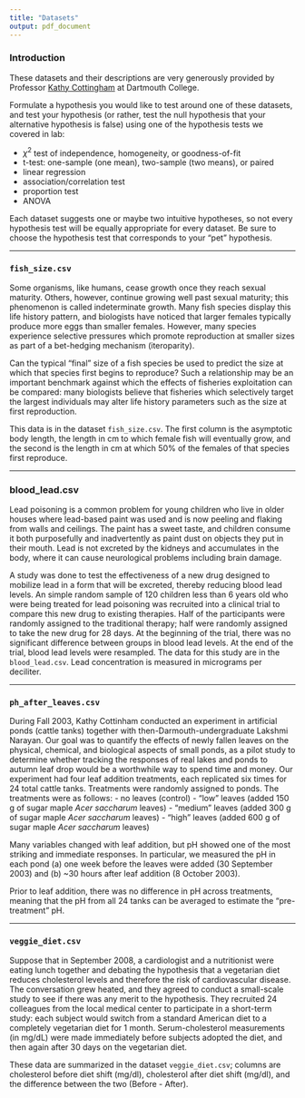 ```yaml
---
title: "Datasets"
output: pdf_document
---
```


### Introduction

These datasets and their descriptions are very generously provided by Professor
[Kathy Cottingham](http://sites.dartmouth.edu/CottinghamLab/) at Dartmouth College.

Formulate a hypothesis you would like to test around one of these datasets, and
test your hypothesis (or rather, test the null hypothesis that your alternative
hypothesis is false) using one of the hypothesis tests we covered in lab:

- $\chi^2$ test of independence, homogeneity, or goodness-of-fit
- t-test: one-sample (one mean), two-sample (two means), or paired
- linear regression
- association/correlation test
- proportion test
- ANOVA

Each dataset suggests one or maybe two intuitive hypotheses, so not every
hypothesis test will be equally appropriate for every dataset. Be sure to choose
the hypothesis test that corresponds to your "pet" hypothesis.

- - -

### `fish_size.csv`

Some organisms, like humans, cease growth once they reach sexual maturity.
Others, however, continue growing well past sexual maturity; this phenomenon is
called indeterminate growth. Many fish species display this life history
pattern, and biologists have noticed that larger females typically produce more
eggs than smaller females. However, many species experience selective pressures
which promote reproduction at smaller sizes as part of a bet-hedging mechanism
(iteroparity).

Can the typical “final” size of a fish species be used to predict the size at
which that species first begins to reproduce? Such a relationship may be an
important benchmark against which the effects of fisheries exploitation can be
compared: many biologists believe that fisheries which selectively target the
largest individuals may alter life history parameters such as the size at first
reproduction.

This data is in the dataset `fish_size.csv`. The first column is the asymptotic
body length, the length in cm to which female fish will eventually grow, and the
second is the length in cm at which 50% of the females of that species first
reproduce.

- - -

### blood_lead.csv

Lead poisoning is a common problem for young children who live in older houses
where lead-based paint was used and is now peeling and flaking from walls and
ceilings. The paint has a sweet taste, and children consume it both purposefully
and inadvertently as paint dust on objects they put in their mouth. Lead is not
excreted by the kidneys and accumulates in the body, where it can cause
neurological problems including brain damage.  

A study was done to test the effectiveness of a new drug designed to mobilize
lead in a form that will be excreted, thereby reducing blood lead levels. An
simple random sample of 120 children less than 6 years old who were being
treated for lead poisoning was recruited into a clinical trial to compare this
new drug to existing therapies.  Half of the participants were randomly assigned
to the traditional therapy; half were randomly assigned to take the new drug for
28 days. At the beginning of the trial, there was no significant difference
between groups in blood lead levels.  At the end of the trial, blood lead levels
were resampled.  The data for this study are in the `blood_lead.csv`. Lead
concentration is measured in micrograms per deciliter.

- - -

### `ph_after_leaves.csv`

During Fall 2003, Kathy Cottinham conducted an experiment in artificial ponds
(cattle tanks) together with then-Darmouth-undergraduate Lakshmi Narayan. Our
goal was to quantify the effects of newly fallen leaves on the physical,
chemical, and biological aspects of small ponds, as a pilot study to determine
whether tracking the responses of real lakes and ponds to autumn leaf drop would
be a worthwhile way to spend time and money.  Our experiment had four leaf
addition treatments, each replicated six times for 24 total cattle tanks.
Treatments were randomly assigned to ponds. The treatments were as follows:
- no leaves (control)
- “low” leaves (added 150 g of sugar maple *Acer saccharum* leaves)
- “medium” leaves (added 300 g of sugar maple *Acer saccharum* leaves)
- “high” leaves (added 600 g of sugar maple *Acer saccharum* leaves)

Many variables changed with leaf addition, but pH showed one of the most
striking and immediate responses. In particular, we measured the pH in each pond
(a) one week before the leaves were added (30 September 2003) and (b) ~30 hours
after leaf addition (8 October 2003).

Prior to leaf addition, there was no difference in pH across treatments, meaning
that the pH from all 24 tanks can be averaged to estimate the “pre-treatment”
pH. 

- - -
### `veggie_diet.csv`

Suppose that in September 2008, a cardiologist and a nutritionist were eating
lunch together and debating the hypothesis that a vegetarian diet reduces
cholesterol levels and therefore the risk of cardiovascular disease. The
conversation grew heated, and they agreed to conduct a small-scale study to see
if there was any merit to the hypothesis. They recruited 24 colleagues from the
local medical center to participate in a short-term study: each subject would
switch from a standard American diet to a completely vegetarian diet for 1
month. Serum-cholesterol measurements (in mg/dL) were made immediately before
subjects adopted the diet, and then again after 30 days on the vegetarian diet.

These data are summarized in the dataset `veggie_diet.csv`; columns are
cholesterol before diet shift (mg/dl), cholesterol after diet shift (mg/dl), and
the difference between the two (Before - After). 
